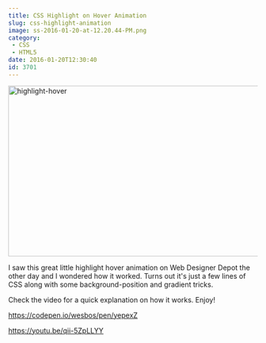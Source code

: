 ```yaml
---
title: CSS Highlight on Hover Animation
slug: css-highlight-animation
image: ss-2016-01-20-at-12.20.44-PM.png
category:
 - CSS
 - HTML5
date: 2016-01-20T12:30:40
id: 3701
---
```


<img src="highlight-hover.gif" alt="highlight-hover" width="633" height="344" class="aligncenter size-full wp-image-3702" />

I saw this great little highlight hover animation on Web Designer Depot the other day and I wondered how it worked. Turns out it's just a few lines of CSS along with some background-position and gradient tricks.

Check the video for a quick explanation on how it works. Enjoy!

https://codepen.io/wesbos/pen/yepexZ

https://youtu.be/qii-5ZpLLYY
